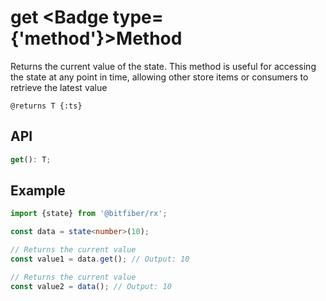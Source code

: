 
# get <Badge type={'method'}>Method</Badge>

Returns the current value of the state.
This method is useful for accessing the state at any point in time,
allowing other store items or consumers to retrieve the latest value

`@returns T {:ts}`

## API

```ts copy
get(): T;
```

## Example

```ts copy
import {state} from '@bitfiber/rx';

const data = state<number>(10);

// Returns the current value
const value1 = data.get(); // Output: 10

// Returns the current value
const value2 = data(); // Output: 10
```
